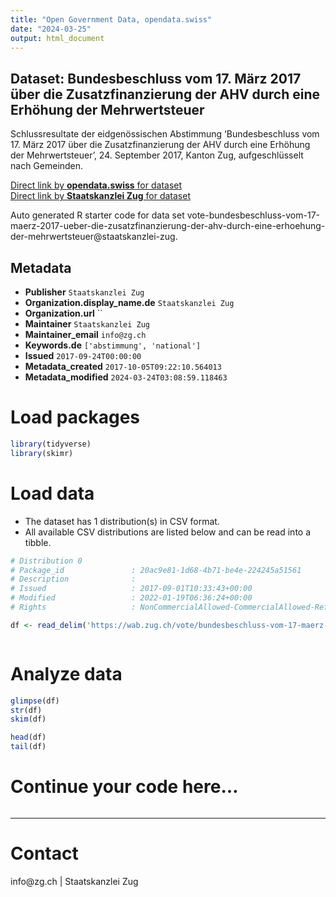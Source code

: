 ```yaml
---
title: "Open Government Data, opendata.swiss"
date: "2024-03-25"
output: html_document
---
```


## Dataset: Bundesbeschluss vom 17. März 2017 über die Zusatzfinanzierung der AHV durch eine Erhöhung der Mehrwertsteuer

Schlussresultate der eidgenössischen Abstimmung 'Bundesbeschluss vom 17. März 2017 über die Zusatzfinanzierung der AHV durch eine Erhöhung der Mehrwertsteuer', 24. September 2017, Kanton Zug, aufgeschlüsselt nach Gemeinden.

[Direct link by **opendata.swiss** for dataset](https://opendata.swiss/de/dataset/bundesbeschluss-vom-17-marz-2017-uber-die-zusatzfinanzierung-der-ahv-durch-eine-erhohung-der-me)<br>
[Direct link by **Staatskanzlei Zug** for dataset](https://wab.zug.ch/vote/bundesbeschluss-vom-17-maerz-2017-ueber-die-zusatzfinanzierung-der-ahv-durch-eine-erhoehung-der-mehrwertsteuer/data)

Auto generated R starter code for data set vote-bundesbeschluss-vom-17-maerz-2017-ueber-die-zusatzfinanzierung-der-ahv-durch-eine-erhoehung-der-mehrwertsteuer@staatskanzlei-zug.

## Metadata

- **Publisher** `Staatskanzlei Zug`
- **Organization.display_name.de** `Staatskanzlei Zug`
- **Organization.url** ``
- **Maintainer** `Staatskanzlei Zug`
- **Maintainer_email** `info@zg.ch`
- **Keywords.de** `['abstimmung', 'national']`
- **Issued** `2017-09-24T00:00:00`
- **Metadata_created** `2017-10-05T09:22:10.564013`
- **Metadata_modified** `2024-03-24T03:08:59.118463`


# Load packages

```r

library(tidyverse)
library(skimr)

```

# Load data

-   The dataset has 1 distribution(s) in CSV format.
-   All available CSV distributions are listed below and can be read into a tibble.

```r

# Distribution 0
# Package_id               : 20ac9e81-1d68-4b71-be4e-224245a51561
# Description              : 
# Issued                   : 2017-09-01T10:33:43+00:00
# Modified                 : 2022-01-19T06:36:24+00:00
# Rights                   : NonCommercialAllowed-CommercialAllowed-ReferenceRequired

df <- read_delim('https://wab.zug.ch/vote/bundesbeschluss-vom-17-maerz-2017-ueber-die-zusatzfinanzierung-der-ahv-durch-eine-erhoehung-der-mehrwertsteuer/data-csv')



```

# Analyze data

```r

glimpse(df)
str(df)
skim(df)

head(df)
tail(df)

```

# Continue your code here...

```r

```

------------------------------------------------------------------------

# Contact

info@zg.ch | Staatskanzlei Zug
